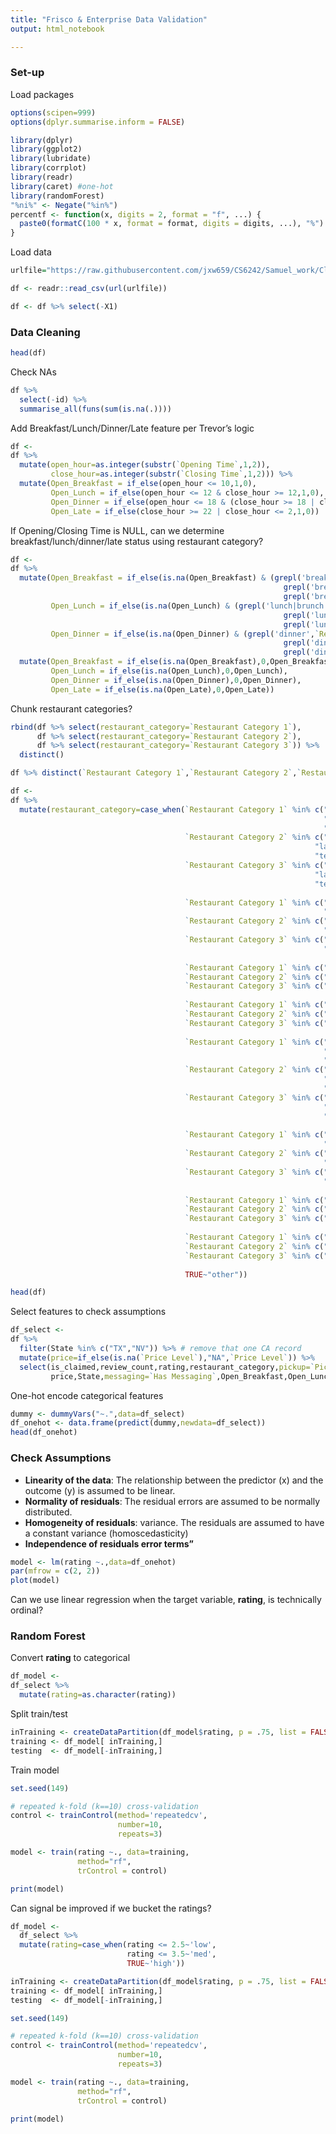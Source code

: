 ---
title: "Frisco & Enterprise Data Validation"
output: html_notebook

---
### Set-up

Load packages

```{r message=FALSE, warning=FALSE}
options(scipen=999)
options(dplyr.summarise.inform = FALSE)

library(dplyr)
library(ggplot2)
library(lubridate)
library(corrplot)
library(readr)
library(caret) #one-hot
library(randomForest)
"%ni%" <- Negate("%in%")
percentf <- function(x, digits = 2, format = "f", ...) {
  paste0(formatC(100 * x, format = format, digits = digits, ...), "%")
}
```

Load data

```{r load data, warning=FALSE, include=FALSE}
urlfile="https://raw.githubusercontent.com/jxw659/CS6242/Samuel_work/Cleaned%20Frisco%20and%20Enterprise.csv?token=GHSAT0AAAAAAB3H4L3Z35PQKLW2GJCLRXRYY3UOGGQ"

df <- readr::read_csv(url(urlfile))

df <- df %>% select(-X1)
```

### Data Cleaning

```{r}
head(df)
```

Check NAs

```{r check na, warning=FALSE}
df %>%
  select(-id) %>%
  summarise_all(funs(sum(is.na(.))))
```

Add Breakfast/Lunch/Dinner/Late feature per Trevor's logic

```{r}
df <-
df %>%
  mutate(open_hour=as.integer(substr(`Opening Time`,1,2)),
         close_hour=as.integer(substr(`Closing Time`,1,2))) %>%
  mutate(Open_Breakfast = if_else(open_hour <= 10,1,0),
         Open_Lunch = if_else(open_hour <= 12 & close_hour >= 12,1,0),
         Open_Dinner = if_else(open_hour <= 18 & (close_hour >= 18 | close_hour <=2),1,0),
         Open_Late = if_else(close_hour >= 22 | close_hour <= 2,1,0))
```

If Opening/Closing Time is NULL, can we determine breakfast/lunch/dinner/late status using restaurant category?

```{r}
df <-
df %>%
  mutate(Open_Breakfast = if_else(is.na(Open_Breakfast) & (grepl('breakfast|diner|brunch',`Restaurant Category 1`) |
                                                             grepl('breakfast|diner|brunch',`Restaurant Category 2`) |
                                                             grepl('breakfast|diner|brunch',`Restaurant Category 3`)),1,Open_Breakfast),
         Open_Lunch = if_else(is.na(Open_Lunch) & (grepl('lunch|brunch',`Restaurant Category 1`) |
                                                             grepl('lunch|brunch',`Restaurant Category 2`) |
                                                             grepl('lunch|brunch',`Restaurant Category 3`)),1,Open_Lunch),
         Open_Dinner = if_else(is.na(Open_Dinner) & (grepl('dinner',`Restaurant Category 1`) |
                                                             grepl('dinner',`Restaurant Category 2`) |
                                                             grepl('dinner',`Restaurant Category 3`)),1,Open_Dinner)) %>%
  mutate(Open_Breakfast = if_else(is.na(Open_Breakfast),0,Open_Breakfast),
         Open_Lunch = if_else(is.na(Open_Lunch),0,Open_Lunch),
         Open_Dinner = if_else(is.na(Open_Dinner),0,Open_Dinner),
         Open_Late = if_else(is.na(Open_Late),0,Open_Late))
```


Chunk restaurant categories?

```{r}
rbind(df %>% select(restaurant_category=`Restaurant Category 1`),
      df %>% select(restaurant_category=`Restaurant Category 2`),
      df %>% select(restaurant_category=`Restaurant Category 3`)) %>%
  distinct() 
```

```{r}
df %>% distinct(`Restaurant Category 1`,`Restaurant Category 2`,`Restaurant Category 3`)
```

```{r}
df <-
df %>%
  mutate(restaurant_category=case_when(`Restaurant Category 1` %in% c("thai","japanese","chinese","asianfusion","sushi","indpak","noodles","vietnamese","pakistani",
                                                                      "laotian","ramen","korean","mongolian","dimsum","taiwanese","hotpot","filipino","conveyorsushi",
                                                                      "teppanyaki","cantonese","izakaya","japacurry","panasian","karaoke") |
                                       `Restaurant Category 2` %in% c("thai","japanese","chinese","asianfusion","sushi","indpak","noodles","vietnamese","pakistani",
                                                                    "laotian","ramen","korean","mongolian","dimsum","taiwanese","hotpot","filipino","conveyorsushi",
                                                                    "teppanyaki","cantonese","izakaya","japacurry","panasian","karaoke") |
                                       `Restaurant Category 3` %in% c("thai","japanese","chinese","asianfusion","sushi","indpak","noodles","vietnamese","pakistani",
                                                                    "laotian","ramen","korean","mongolian","dimsum","taiwanese","hotpot","filipino","conveyorsushi",
                                                                    "teppanyaki","cantonese","izakaya","japacurry","panasian","karaoke") ~"asian",
                                       
                                       `Restaurant Category 1` %in% c("italian","greek","portuguese","french","scandinavian","spanish","tapasmallplates","tapas",
                                                                      "british","fishnchips","german","irish","pastashops","modern_european","mediterranean") |
                                       `Restaurant Category 2` %in% c("italian","greek","portuguese","french","scandinavian","spanish","tapasmallplates","tapas",
                                                                      "british","fishnchips","german","irish","pastashops","modern_european","mediterranean") |
                                       `Restaurant Category 3` %in% c("italian","greek","portuguese","french","scandinavian","spanish","tapasmallplates","tapas",
                                                                      "british","fishnchips","german","irish","pastashops","modern_european","mediterranean") ~"european",
                                       
                                       `Restaurant Category 1` %in% c("mideastern","halal","persian","turkish","falafel","syrian","kebab","lebanese","armenian")|
                                       `Restaurant Category 2` %in% c("mideastern","halal","persian","turkish","falafel","syrian","kebab","lebanese","armenian")|
                                       `Restaurant Category 3` %in% c("mideastern","halal","persian","turkish","falafel","syrian","kebab","lebanese","armenian")~"mideastern",
                                       
                                       `Restaurant Category 1` %in% c("latin","tex-mex","mexican","salvadoran","tacos","brazilian","newmexican")|
                                       `Restaurant Category 2` %in% c("latin","tex-mex","mexican","salvadoran","tacos","brazilian","newmexican")|
                                       `Restaurant Category 3` %in% c("latin","tex-mex","mexican","salvadoran","tacos","brazilian","newmexican")~"latin",
                                       
                                       `Restaurant Category 1` %in% c("bbq","soulfood","salad","tradamerican","hotdogs","sandwiches","pizza","burgers","chicken_wings",
                                                                      "chickenshop","soup","delis","newamerican","hotdog","southern","cajun","cheesesteaks","smokehouse",
                                                                      "steak") |
                                       `Restaurant Category 2` %in% c("bbq","soulfood","salad","tradamerican","hotdogs","sandwiches","pizza","burgers","chicken_wings",
                                                                      "chickenshop","soup","delis","newamerican","hotdog","southern","cajun","cheesesteaks","smokehouse",
                                                                      "steak") |
                                       `Restaurant Category 3` %in% c("bbq","soulfood","salad","tradamerican","hotdogs","sandwiches","pizza","burgers","chicken_wings",
                                                                      "chickenshop","soup","delis","newamerican","hotdog","southern","cajun","cheesesteaks","smokehouse",
                                                                      "steak")~"american",
                                       
                                       `Restaurant Category 1` %in% c("shavedice","desserts","icecream","cakeshop","bakeries","bubbletea","creperies","donuts","waffles",
                                                                      "cupcakes","gelato")|
                                       `Restaurant Category 2` %in% c("shavedice","desserts","icecream","cakeshop","bakeries","bubbletea","creperies","donuts","waffles",
                                                                      "cupcakes","gelato")|
                                       `Restaurant Category 3` %in% c("shavedice","desserts","icecream","cakeshop","bakeries","bubbletea","creperies","donuts","waffles",
                                                                      "cupcakes","gelato")~"desserts",
                                       
                                       `Restaurant Category 1` %in% c("breakfast_brunch","coffee","cafes","acaibowls","juicebars","pancakes","diners") |
                                       `Restaurant Category 2` %in% c("breakfast_brunch","coffee","cafes","acaibowls","juicebars","pancakes","diners") |
                                       `Restaurant Category 3` %in% c("breakfast_brunch","coffee","cafes","acaibowls","juicebars","pancakes","diners") ~"breakfast",
                                       
                                       `Restaurant Category 1` %in% c("hawaiian","poke") |
                                       `Restaurant Category 2` %in% c("hawaiian","poke") |
                                       `Restaurant Category 3` %in% c("hawaiian","poke") ~"hawaiian",
                                       
                                       TRUE~"other"))

```


```{r}
head(df)
```

Select features to check assumptions

```{r}
df_select <-
df %>%
  filter(State %in% c("TX","NV")) %>% # remove that one CA record
  mutate(price=if_else(is.na(`Price Level`),"NA",`Price Level`)) %>%
  select(is_claimed,review_count,rating,restaurant_category,pickup=`Pickup Available`,delivery=`Delivery Available`,reservation=`Reservation Available`,
         price,State,messaging=`Has Messaging`,Open_Breakfast,Open_Lunch,Open_Dinner,Open_Late)
```

One-hot encode categorical features

```{r}
dummy <- dummyVars("~.",data=df_select)
df_onehot <- data.frame(predict(dummy,newdata=df_select))
head(df_onehot)
```

### Check Assumptions

+ **Linearity of the data**: The relationship between the predictor (x) and the outcome (y) is assumed to be linear.
+ **Normality of residuals**: The residual errors are assumed to be normally distributed.
+ **Homogeneity of residuals**: variance. The residuals are assumed to have a constant variance (homoscedasticity)
+ **Independence of residuals error terms"**

```{r}
model <- lm(rating ~.,data=df_onehot)
par(mfrow = c(2, 2))
plot(model)
```

Can we use linear regression when the target variable, **rating**, is technically ordinal?

### Random Forest

Convert **rating** to categorical
```{r}
df_model <- 
df_select %>%
  mutate(rating=as.character(rating)) 
```


Split train/test

```{r}
inTraining <- createDataPartition(df_model$rating, p = .75, list = FALSE)
training <- df_model[ inTraining,]
testing  <- df_model[-inTraining,]
```

Train model

```{r}
set.seed(149)

# repeated k-fold (k==10) cross-validation
control <- trainControl(method='repeatedcv', 
                        number=10, 
                        repeats=3)

model <- train(rating ~., data=training,
               method="rf",
               trControl = control)

print(model)
```

Can signal be improved if we bucket the ratings?

```{r}
df_model <-
  df_select %>%
  mutate(rating=case_when(rating <= 2.5~'low',
                          rating <= 3.5~'med',
                          TRUE~'high'))
```

```{r}
inTraining <- createDataPartition(df_model$rating, p = .75, list = FALSE)
training <- df_model[ inTraining,]
testing  <- df_model[-inTraining,]

set.seed(149)

# repeated k-fold (k==10) cross-validation
control <- trainControl(method='repeatedcv', 
                        number=10, 
                        repeats=3)

model <- train(rating ~., data=training,
               method="rf",
               trControl = control)

print(model)
```
































